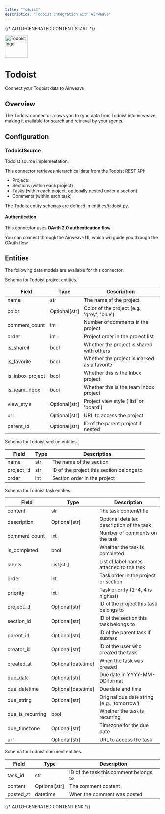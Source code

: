 ```yaml
---
title: "Todoist"
description: "Todoist integration with Airweave"
---
```


{/* AUTO-GENERATED CONTENT START */}



<div className="connector-header">
  <img src="icon.svg" alt="Todoist logo" width="72" height="72" className="connector-icon" />
  <div className="connector-info">
    <h1>Todoist</h1>
    <p>Connect your Todoist data to Airweave</p>
  </div>
</div>

## Overview

The Todoist connector allows you to sync data from Todoist into Airweave, making it available for search and retrieval by your agents.

## Configuration


### TodoistSource

Todoist source implementation.

This connector retrieves hierarchical data from the Todoist REST API:
- Projects
- Sections (within each project)
- Tasks (within each project, optionally nested under a section)
- Comments (within each task)

The Todoist entity schemas are defined in entities/todoist.py.

#### Authentication

This connector uses **OAuth 2.0 authentication flow**.

You can connect through the Airweave UI, which will guide you through the OAuth flow.


## Entities

The following data models are available for this connector:

<Accordion title="TodoistProjectEntity">

Schema for Todoist project entities.

| Field | Type | Description |
|-------|------|-------------|
| name | str | The name of the project |
| color | Optional[str] | Color of the project (e.g., 'grey', 'blue') |
| comment_count | int | Number of comments in the project |
| order | int | Project order in the project list |
| is_shared | bool | Whether the project is shared with others |
| is_favorite | bool | Whether the project is marked as a favorite |
| is_inbox_project | bool | Whether this is the Inbox project |
| is_team_inbox | bool | Whether this is the team Inbox project |
| view_style | Optional[str] | Project view style ('list' or 'board') |
| url | Optional[str] | URL to access the project |
| parent_id | Optional[str] | ID of the parent project if nested |

</Accordion>
<Accordion title="TodoistSectionEntity">

Schema for Todoist section entities.

| Field | Type | Description |
|-------|------|-------------|
| name | str | The name of the section |
| project_id | str | ID of the project this section belongs to |
| order | int | Section order in the project |

</Accordion>
<Accordion title="TodoistTaskEntity">

Schema for Todoist task entities.

| Field | Type | Description |
|-------|------|-------------|
| content | str | The task content/title |
| description | Optional[str] | Optional detailed description of the task |
| comment_count | int | Number of comments on the task |
| is_completed | bool | Whether the task is completed |
| labels | List[str] | List of label names attached to the task |
| order | int | Task order in the project or section |
| priority | int | Task priority (1-4, 4 is highest) |
| project_id | Optional[str] | ID of the project this task belongs to |
| section_id | Optional[str] | ID of the section this task belongs to |
| parent_id | Optional[str] | ID of the parent task if subtask |
| creator_id | Optional[str] | ID of the user who created the task |
| created_at | Optional[datetime] | When the task was created |
| due_date | Optional[str] | Due date in YYYY-MM-DD format |
| due_datetime | Optional[datetime] | Due date and time |
| due_string | Optional[str] | Original due date string (e.g., 'tomorrow') |
| due_is_recurring | bool | Whether the task is recurring |
| due_timezone | Optional[str] | Timezone for the due date |
| url | Optional[str] | URL to access the task |

</Accordion>
<Accordion title="TodoistCommentEntity">

Schema for Todoist comment entities.

| Field | Type | Description |
|-------|------|-------------|
| task_id | str | ID of the task this comment belongs to |
| content | Optional[str] | The comment content |
| posted_at | datetime | When the comment was posted |

</Accordion>




{/* AUTO-GENERATED CONTENT END */}

